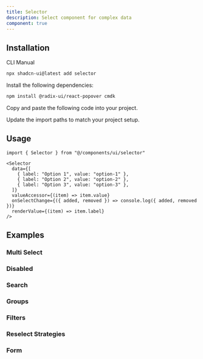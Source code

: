 ```yaml
---
title: Selector
description: Select component for complex data
component: true
---
```


<ComponentPreview name="selector-single-demo" />

## Installation

<Tabs defaultValue="cli">

<TabsList>
  <TabsTrigger value="cli">CLI</TabsTrigger>
  <TabsTrigger value="manual">Manual</TabsTrigger>
</TabsList>
<TabsContent value="cli">

```bash
npx shadcn-ui@latest add selector
```

</TabsContent>

<TabsContent value="manual">

<Steps>

<Step>Install the following dependencies:</Step>

```bash
npm install @radix-ui/react-popover cmdk
```

<Step>Copy and paste the following code into your project.</Step>

<ComponentSource name="selector" />

<Step>Update the import paths to match your project setup.</Step>

</Steps>

</TabsContent>

</Tabs>

## Usage

```tsx
import { Selector } from "@/components/ui/selector"
```

```tsx
<Selector
  data={[
    { label: "Option 1", value: "option-1" },
    { label: "Option 2", value: "option-2" },
    { label: "Option 3", value: "option-3" },
  ]}
  valueAccessor={(item) => item.value}
  onSelectChange={({ added, removed }) => console.log({ added, removed })}
  renderValue={(item) => item.label}
/>
```

## Examples

### Multi Select

<ComponentPreview name="selector-multiple-demo" />

### Disabled

<ComponentPreview name="selector-disabled-demo" />

### Search

<ComponentPreview name="selector-search-demo" />

### Groups

<ComponentPreview name="selector-groups-demo" />

### Filters

<ComponentPreview name="selector-filters-demo" />

### Reselect Strategies

<ComponentPreview name="selector-reselect-demo" />

### Form

<ComponentPreview name="selector-form-demo" />
